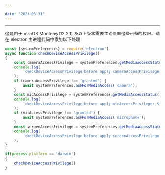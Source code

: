 ```yaml
---

date: "2023-03-31"
---
```


<Title>macOS Monterey(12.2.1) 及以上版本运行 electron 应用导致摄像头等设备不能使用或者 crash？</Title>



---

这是由于 macOS Monterey(12.2.1) 及以上版本需要主动设置这些设备的权限。请在 electron 主进程代码中添加以下处理：

```js
const {systemPreferences} = require('electron')
async function checkDeviceAccessPrivilege()
{
    const cameraAccessPrivilege = systemPreferences.getMediaAccessStatus('camera');
    console.log(
        `checkDeviceAccessPrivilege before apply cameraAccessPrivilege: ${cameraAccessPrivilege}`
    );
    if (cameraAccessPrivilege !== 'granted') {
        await systemPreferences.askForMediaAccess('camera');
    }
    const micAccessPrivilege = systemPreferences.getMediaAccessStatus('microphone');
    console.log(
        `checkDeviceAccessPrivilege before apply micAccessPrivilege: ${micAccessPrivilege}`
    );
    if (micAccessPrivilege !== 'granted') {
        await systemPreferences.askForMediaAccess('microphone');
    }
    const screenAccessPrivilege = systemPreferences.getMediaAccessStatus('screen');
    console.log(
        `checkDeviceAccessPrivilege before apply screenAccessPrivilege: ${screenAccessPrivilege}`
    );
}

if(process.platform == 'darwin')
{
    checkDeviceAccessPrivilege()
}
```